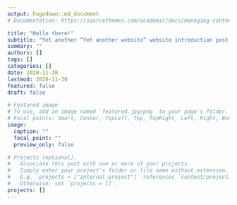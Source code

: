 ```yaml
---
output: hugodown::md_document
# Documentation: https://sourcethemes.com/academic/docs/managing-content/

title: "Hello there!"
subtitle: "Yet another “Yet another website” website introduction post."
summary: ""
authors: []
tags: []
categories: []
date: 2020-11-30
lastmod: 2020-11-30
featured: false
draft: false

# Featured image
# To use, add an image named `featured.jpg/png` to your page's folder.
# Focal points: Smart, Center, TopLeft, Top, TopRight, Left, Right, BottomLeft, Bottom, BottomRight.
image:
  caption: ""
  focal_point: ""
  preview_only: false

# Projects (optional).
#   Associate this post with one or more of your projects.
#   Simply enter your project's folder or file name without extension.
#   E.g. `projects = ["internal-project"]` references `content/project/deep-learning/index.md`.
#   Otherwise, set `projects = []`.
projects: []
---
```


